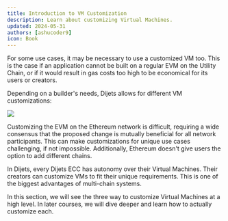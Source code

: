 ```yaml
---
title: Introduction to VM Customization
description: Learn about customizing Virtual Machines.
updated: 2024-05-31
authors: [ashucoder9]
icon: Book
---
```


For some use cases, it may be necessary to use a customized VM too. This is the case if an application cannot be built on a regular EVM on the Utility Chain, or if it would result in gas costs too high to be economical for its users or creators.

Depending on a builder's needs, Dijets allows for different VM customizations:

![](/course-images/dijets-fundamentals/32.png)

Customizing the EVM on the Ethereum network is difficult, requiring a wide consensus that the proposed change is mutually beneficial for all network participants. This can make customizations for unique use cases challenging, if not impossible. Additionally, Ethereum doesn't give users the option to add different chains. 

In Dijets, every Dijets ECC has autonomy over their Virtual Machines. Their creators can customize VMs to fit their unique requirements. This is one of the biggest advantages of multi-chain systems. 

In this section, we will see the three way to customize Virtual Machines at a high level. In later courses, we will dive deeper and learn how to actually customize each. 

<Quiz quizId="115"/>